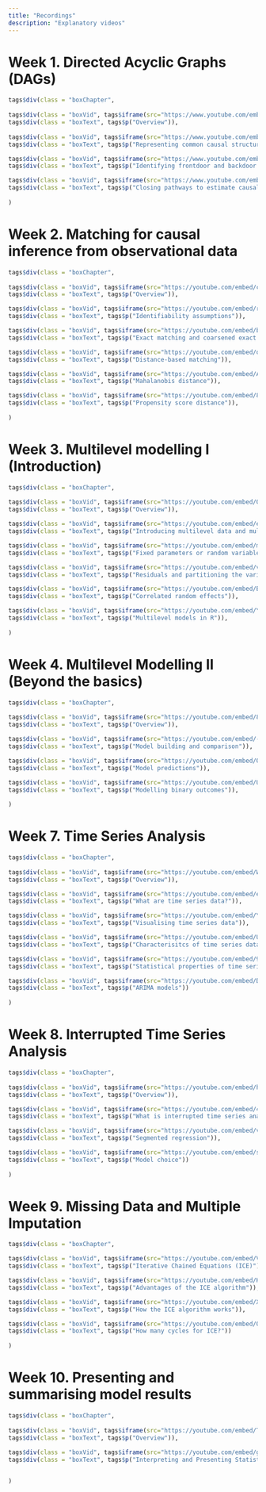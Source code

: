 ```yaml
---
title: "Recordings"
description: "Explanatory videos"
---
```


# Week 1. Directed Acyclic Graphs (DAGs)


```r
tags$div(class = "boxChapter",
         
tags$div(class = "boxVid", tags$iframe(src="https://www.youtube.com/embed/lhkmc-dXC7M", title="YouTube video player", frameborder="0", allow="accelerometer; autoplay; clipboard-write; encrypted-media; gyroscope; picture-in-picture; fullscreen")),        
tags$div(class = "boxText", tags$p("Overview")),       
 
tags$div(class = "boxVid", tags$iframe(src="https://www.youtube.com/embed//DhHBMvpYeec", title="YouTube video player", frameborder="0", allow="accelerometer; autoplay; clipboard-write; encrypted-media; gyroscope; picture-in-picture; fullscreen")),        
tags$div(class = "boxText", tags$p("Representing common causal structures with DAGs")),  

tags$div(class = "boxVid", tags$iframe(src="https://www.youtube.com/embed/6X8yc9qY96M", title="YouTube video player", frameborder="0", allow="accelerometer; autoplay; clipboard-write; encrypted-media; gyroscope; picture-in-picture; fullscreen")),        
tags$div(class = "boxText", tags$p("Identifying frontdoor and backdoor paths")),

tags$div(class = "boxVid", tags$iframe(src="https://www.youtube.com/embed/gIeQymUfyBM", title="YouTube video player", frameborder="0", allow="accelerometer; autoplay; clipboard-write; encrypted-media; gyroscope; picture-in-picture; fullscreen")),        
tags$div(class = "boxText", tags$p("Closing pathways to estimate causal effects")),
         
)

```


# Week 2. Matching for causal inference from observational data

```r
tags$div(class = "boxChapter",
         
tags$div(class = "boxVid", tags$iframe(src="https://youtube.com/embed/cvb17LGNKQ4", title="YouTube video player", frameborder="0", allow="accelerometer; autoplay; clipboard-write; encrypted-media; gyroscope; picture-in-picture; fullscreen")),        
tags$div(class = "boxText", tags$p("Overview")),     

tags$div(class = "boxVid", tags$iframe(src="https://youtube.com/embed/rgXD4MnPDgc", title="YouTube video player", frameborder="0", allow="accelerometer; autoplay; clipboard-write; encrypted-media; gyroscope; picture-in-picture; fullscreen")),        
tags$div(class = "boxText", tags$p("Identifiability assumptions")),   

tags$div(class = "boxVid", tags$iframe(src="https://youtube.com/embed/bOA954e4HcU", title="YouTube video player", frameborder="0", allow="accelerometer; autoplay; clipboard-write; encrypted-media; gyroscope; picture-in-picture; fullscreen")),        
tags$div(class = "boxText", tags$p("Exact matching and coarsened exact matching")),   

tags$div(class = "boxVid", tags$iframe(src="https://youtube.com/embed/q2RE86gZ2Yg", title="YouTube video player", frameborder="0", allow="accelerometer; autoplay; clipboard-write; encrypted-media; gyroscope; picture-in-picture; fullscreen")),        
tags$div(class = "boxText", tags$p("Distance-based matching")),   

tags$div(class = "boxVid", tags$iframe(src="https://youtube.com/embed/ABqX6h6I9d4", title="YouTube video player", frameborder="0", allow="accelerometer; autoplay; clipboard-write; encrypted-media; gyroscope; picture-in-picture; fullscreen")),        
tags$div(class = "boxText", tags$p("Mahalanobis distance")),   

tags$div(class = "boxVid", tags$iframe(src="https://youtube.com/embed/8dRpXafdcF4", title="YouTube video player", frameborder="0", allow="accelerometer; autoplay; clipboard-write; encrypted-media; gyroscope; picture-in-picture; fullscreen")),        
tags$div(class = "boxText", tags$p("Propensity score distance")),
         
)

```


# Week 3. Multilevel modelling I (Introduction)

```r
tags$div(class = "boxChapter",
         
tags$div(class = "boxVid", tags$iframe(src="https://youtube.com/embed/OzGgbrGn7ls", title="YouTube video player", frameborder="0", allow="accelerometer; autoplay; clipboard-write; encrypted-media; gyroscope; picture-in-picture; fullscreen")),        
tags$div(class = "boxText", tags$p("Overview")),  

tags$div(class = "boxVid", tags$iframe(src="https://youtube.com/embed/eBItxNkZCLs", title="YouTube video player", frameborder="0", allow="accelerometer; autoplay; clipboard-write; encrypted-media; gyroscope; picture-in-picture; fullscreen")),        
tags$div(class = "boxText", tags$p("Introducing multilevel data and multilevel models")), 

tags$div(class = "boxVid", tags$iframe(src="https://youtube.com/embed/mEcXhYNkJ38", title="YouTube video player", frameborder="0", allow="accelerometer; autoplay; clipboard-write; encrypted-media; gyroscope; picture-in-picture; fullscreen")),        
tags$div(class = "boxText", tags$p("Fixed parameters or random variables")), 

tags$div(class = "boxVid", tags$iframe(src="https://youtube.com/embed/v5QKE7HoGuc", title="YouTube video player", frameborder="0", allow="accelerometer; autoplay; clipboard-write; encrypted-media; gyroscope; picture-in-picture; fullscreen")),        
tags$div(class = "boxText", tags$p("Residuals and partitioning the variance")), 

tags$div(class = "boxVid", tags$iframe(src="https://youtube.com/embed/BIroLtHSKGk", title="YouTube video player", frameborder="0", allow="accelerometer; autoplay; clipboard-write; encrypted-media; gyroscope; picture-in-picture; fullscreen")),        
tags$div(class = "boxText", tags$p("Correlated random effects")), 

tags$div(class = "boxVid", tags$iframe(src="https://youtube.com/embed/Yd0lH6O_X4I", title="YouTube video player", frameborder="0", allow="accelerometer; autoplay; clipboard-write; encrypted-media; gyroscope; picture-in-picture; fullscreen")),        
tags$div(class = "boxText", tags$p("Multilevel models in R")), 
         
)

```

# Week 4. Multilevel Modelling II (Beyond the basics)

```r
tags$div(class = "boxChapter",
         
tags$div(class = "boxVid", tags$iframe(src="https://youtube.com/embed/8SnPFQK0hf0", title="YouTube video player", frameborder="0", allow="accelerometer; autoplay; clipboard-write; encrypted-media; gyroscope; picture-in-picture; fullscreen")),        
tags$div(class = "boxText", tags$p("Overview")),  

tags$div(class = "boxVid", tags$iframe(src="https://youtube.com/embed/-Pdzm-1E75E", title="YouTube video player", frameborder="0", allow="accelerometer; autoplay; clipboard-write; encrypted-media; gyroscope; picture-in-picture; fullscreen")),        
tags$div(class = "boxText", tags$p("Model building and comparison")), 

tags$div(class = "boxVid", tags$iframe(src="https://youtube.com/embed/QrZ9U9tpb7E", title="YouTube video player", frameborder="0", allow="accelerometer; autoplay; clipboard-write; encrypted-media; gyroscope; picture-in-picture; fullscreen")),        
tags$div(class = "boxText", tags$p("Model predictions")), 

tags$div(class = "boxVid", tags$iframe(src="https://youtube.com/embed/U3inYIjaBNo", title="YouTube video player", frameborder="0", allow="accelerometer; autoplay; clipboard-write; encrypted-media; gyroscope; picture-in-picture; fullscreen")),        
tags$div(class = "boxText", tags$p("Modelling binary outcomes")), 
         
)

```

# Week 7. Time Series Analysis

```r
tags$div(class = "boxChapter",
         
tags$div(class = "boxVid", tags$iframe(src="https://youtube.com/embed/W6Vfa3wEfjU", title="YouTube video player", frameborder="0", allow="accelerometer; autoplay; clipboard-write; encrypted-media; gyroscope; picture-in-picture; fullscreen")),        
tags$div(class = "boxText", tags$p("Overview")),  

tags$div(class = "boxVid", tags$iframe(src="https://youtube.com/embed/eMp3s_X2uOc", title="YouTube video player", frameborder="0", allow="accelerometer; autoplay; clipboard-write; encrypted-media; gyroscope; picture-in-picture; fullscreen")),        
tags$div(class = "boxText", tags$p("What are time series data?")), 

tags$div(class = "boxVid", tags$iframe(src="https://youtube.com/embed/YZ9LrP5O9wc", title="YouTube video player", frameborder="0", allow="accelerometer; autoplay; clipboard-write; encrypted-media; gyroscope; picture-in-picture; fullscreen")),        
tags$div(class = "boxText", tags$p("Visualising time series data")), 

tags$div(class = "boxVid", tags$iframe(src="https://youtube.com/embed/UEWbiPB81Fk", title="YouTube video player", frameborder="0", allow="accelerometer; autoplay; clipboard-write; encrypted-media; gyroscope; picture-in-picture; fullscreen")),        
tags$div(class = "boxText", tags$p("Characterisitcs of time series data")), 

tags$div(class = "boxVid", tags$iframe(src="https://youtube.com/embed/9wQJTOOS6lQ", title="YouTube video player", frameborder="0", allow="accelerometer; autoplay; clipboard-write; encrypted-media; gyroscope; picture-in-picture; fullscreen")),        
tags$div(class = "boxText", tags$p("Statistical properties of time series data")), 

tags$div(class = "boxVid", tags$iframe(src="https://youtube.com/embed/DlHmaTqvCxQ", title="YouTube video player", frameborder="0", allow="accelerometer; autoplay; clipboard-write; encrypted-media; gyroscope; picture-in-picture; fullscreen")),        
tags$div(class = "boxText", tags$p("ARIMA models"))
         
)

```

# Week 8. Interrupted Time Series Analysis

```r
tags$div(class = "boxChapter",
         
tags$div(class = "boxVid", tags$iframe(src="https://youtube.com/embed/hEKYDvGzOFw", title="YouTube video player", frameborder="0", allow="accelerometer; autoplay; clipboard-write; encrypted-media; gyroscope; picture-in-picture; fullscreen")),        
tags$div(class = "boxText", tags$p("Overview")),  

tags$div(class = "boxVid", tags$iframe(src="https://youtube.com/embed/4o_DDdhPz7Y", title="YouTube video player", frameborder="0", allow="accelerometer; autoplay; clipboard-write; encrypted-media; gyroscope; picture-in-picture; fullscreen")),        
tags$div(class = "boxText", tags$p("What is interrupted time series analysis?")),  

tags$div(class = "boxVid", tags$iframe(src="https://youtube.com/embed/vbZU8tq-IUw", title="YouTube video player", frameborder="0", allow="accelerometer; autoplay; clipboard-write; encrypted-media; gyroscope; picture-in-picture; fullscreen")),        
tags$div(class = "boxText", tags$p("Segmented regression")),  

tags$div(class = "boxVid", tags$iframe(src="https://youtube.com/embed/soL_RXNAIqE", title="YouTube video player", frameborder="0", allow="accelerometer; autoplay; clipboard-write; encrypted-media; gyroscope; picture-in-picture; fullscreen")),        
tags$div(class = "boxText", tags$p("Model choice"))
         
)

```


# Week 9. Missing Data and Multiple Imputation

```r
tags$div(class = "boxChapter",

tags$div(class = "boxVid", tags$iframe(src="https://youtube.com/embed/VSEqd6MuKP0", title="YouTube video player", frameborder="0", allow="accelerometer; autoplay; clipboard-write; encrypted-media; gyroscope; picture-in-picture; fullscreen")),        
tags$div(class = "boxText", tags$p("Iterative Chained Equations (ICE)")),  

tags$div(class = "boxVid", tags$iframe(src="https://youtube.com/embed/H1kAcipjUH4", title="YouTube video player", frameborder="0", allow="accelerometer; autoplay; clipboard-write; encrypted-media; gyroscope; picture-in-picture; fullscreen")),        
tags$div(class = "boxText", tags$p("Advantages of the ICE algorithm")),  

tags$div(class = "boxVid", tags$iframe(src="https://youtube.com/embed/XGy-OYqvC-0", title="YouTube video player", frameborder="0", allow="accelerometer; autoplay; clipboard-write; encrypted-media; gyroscope; picture-in-picture; fullscreen")),        
tags$div(class = "boxText", tags$p("How the ICE algorithm works")),  

tags$div(class = "boxVid", tags$iframe(src="https://youtube.com/embed/QxLMUv7YKU0", title="YouTube video player", frameborder="0", allow="accelerometer; autoplay; clipboard-write; encrypted-media; gyroscope; picture-in-picture; fullscreen")),        
tags$div(class = "boxText", tags$p("How many cycles for ICE?"))
         
)

```

# Week 10. Presenting and summarising model results

```r
tags$div(class = "boxChapter",
         
tags$div(class = "boxVid", tags$iframe(src="https://youtube.com/embed/T4X8i4H_Rpo", title="YouTube video player", frameborder="0", allow="accelerometer; autoplay; clipboard-write; encrypted-media; gyroscope; picture-in-picture; fullscreen")),        
tags$div(class = "boxText", tags$p("Overview")),  
   
tags$div(class = "boxVid", tags$iframe(src="https://youtube.com/embed/gbokhfMdfE8", title="YouTube video player", frameborder="0", allow="accelerometer; autoplay; clipboard-write; encrypted-media; gyroscope; picture-in-picture; fullscreen")),        
tags$div(class = "boxText", tags$p("Interpreting and Presenting Statistical Results by Professor Gary King")),        


)

```
